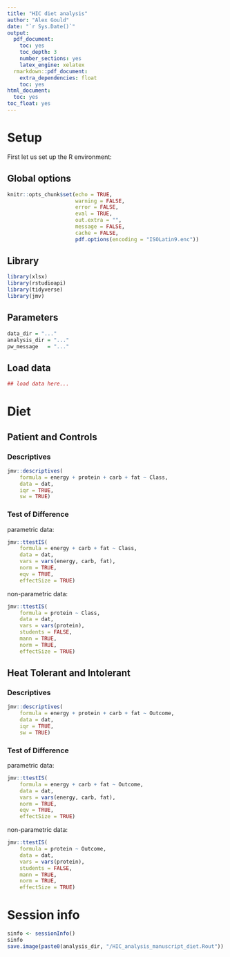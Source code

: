 ---
title: "HIC diet analysis"
author: "Alex Gould"
date: "`r Sys.Date()`"
output:
  pdf_document:
    toc: yes
    toc_depth: 3
    number_sections: yes
    latex_engine: xelatex
  rmarkdown::pdf_document:
    extra_dependencies: float
    toc: yes
html_document:
  toc: yes
toc_float: yes
---

# Setup

First let us set up the R environment:

## Global options

```{r global options, include = TRUE}
knitr::opts_chunk$set(echo = TRUE, 
                      warning = FALSE,
                      error = FALSE,
                      eval = TRUE,
                      out.extra = "",
                      message = FALSE, 
                      cache = FALSE,
                      pdf.options(encoding = "ISOLatin9.enc")) 
```

## Library

```{r library}
library(xlsx)
library(rstudioapi)
library(tidyverse)
library(jmv)
```

## Parameters

```{r parameters}
data_dir = "..."
analysis_dir = "..."
pw_message   = "..."
```

## Load data

```{r load_data}
## load data here...
```

# Diet

## Patient and Controls

### Descriptives

```{r descriptives_Class}
jmv::descriptives(
    formula = energy + protein + carb + fat ~ Class,
    data = dat,
    iqr = TRUE,
    sw = TRUE)
```

### Test of Difference

parametric data:

```{r parametric_Class}
jmv::ttestIS(
    formula = energy + carb + fat ~ Class,
    data = dat,
    vars = vars(energy, carb, fat),
    norm = TRUE,
    eqv = TRUE,
    effectSize = TRUE)
```

non-parametric data:

```{r non-parametric_Class}
jmv::ttestIS(
    formula = protein ~ Class,
    data = dat,
    vars = vars(protein),
    students = FALSE,
    mann = TRUE,
    norm = TRUE,
    effectSize = TRUE)
```

## Heat Tolerant and Intolerant

### Descriptives

```{r descriptives_Outcome}
jmv::descriptives(
    formula = energy + protein + carb + fat ~ Outcome,
    data = dat,
    iqr = TRUE,
    sw = TRUE)
```

### Test of Difference

parametric data:

```{r parametric_Outcome}
jmv::ttestIS(
    formula = energy + carb + fat ~ Outcome,
    data = dat,
    vars = vars(energy, carb, fat),
    norm = TRUE,
    eqv = TRUE,
    effectSize = TRUE)
```

non-parametric data:

```{r non-parametric_Outcome}
jmv::ttestIS(
    formula = protein ~ Outcome,
    data = dat,
    vars = vars(protein),
    students = FALSE,
    mann = TRUE,
    norm = TRUE,
    effectSize = TRUE)
```

# Session info

``` {r sessionInfo}
sinfo <- sessionInfo()
sinfo
save.image(paste0(analysis_dir, "/HIC_analysis_manuscript_diet.Rout"))
``` 
